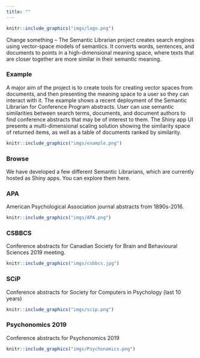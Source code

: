 ```yaml
---
title: ""
---
```


```r
knitr::include_graphics("imgs/logo.png")
```


Change something -- The Semantic Librarian project creates search engines using vector-space models of semantics. It converts words, sentences, and documents to points in a high-dimensional meaning space, where texts that are closer together are more similar in their semantic meaning.

<div class = "row">
  
<div class = "col-md-6">

### Example

A major aim of the project is to create tools for creating vector spaces from documents, and then presenting the meaning space to a user so they can interact with it. The example shows a recent deployment of the Semantic Librarian for Conference Program abstracts. User can use semantic similarities between search terms, documents, and document authors to find conference abstracts that may be of interest to them. The Shiny app UI presents a multi-dimensional scaling solution showing the similarity space of returned items, as well as a table of documents ranked by similarity.
</div>
  
<div class = "col-md-6">



```r
knitr::include_graphics("imgs/example.png")
```

</div>

</div>

### Browse

We have developed a few different Semantic Librarians, which are currently hosted as Shiny apps. You can explore them here. 

<div class = "row">
<div class = "col-md-6">
### APA

American Psychological Association journal abstracts from 1890s-2016.

</div>
<div class = "col-md-6">
```r
knitr::include_graphics("imgs/APA.png")
```

</div>
</div>

<div class = "row">
<div class = "col-md-6">

### CSBBCS

Conference abstracts for Canadian Society for Brain and Behavioural Sciences 2019 meeting.

</div>
<div class = "col-md-6">
```r
knitr::include_graphics("imgs/csbbcs.jpg")
```

</div>
</div>

<div class = "row">
<div class = "col-md-6">

### SCiP

Conference abstracts for Society for Computers in Psychology (last 10 years)

</div>
<div class = "col-md-6">
```r
knitr::include_graphics("imgs/scip.png")
```

</div>
</div>

<div class = "row">
<div class = "col-md-6">

### Psychonomics 2019

Conference abstracts for Psychonomics 2019

</div>
<div class = "col-md-6">
```r
knitr::include_graphics("imgs/Psychonomics.png")
```

</div>
</div>






